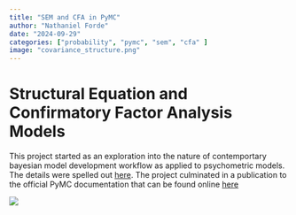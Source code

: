 ```yaml
---
title: "SEM and CFA in PyMC"
author: "Nathaniel Forde"
date: "2024-09-29"
categories: ["probability", "pymc", "sem", "cfa" ]
image: "covariance_structure.png"
---
```


# Structural Equation and Confirmatory Factor Analysis Models

This project started as an exploration into the nature of contemportary bayesian model development workflow as applied to psychometric models. The details were spelled out [here](https://nathanielf.github.io/posts/post-with-code/CFA_AND_SEM/CFA_AND_SEM.html). The project culminated in a publication to the official PyMC documentation that can be found online [here](https://www.pymc.io/projects/examples/en/latest/case_studies/CFA_SEM.html)

![](structural_model.png)

